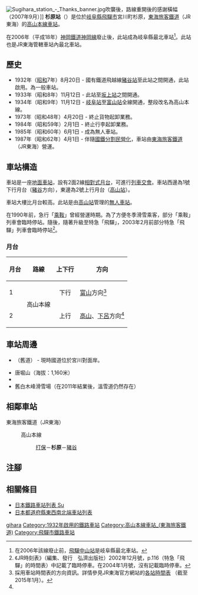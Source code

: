 {{NoteTA
|T=zh-hans:杉原站;zh-hk:杉原站;zh-tw:杉原車站;
|1=zh-hans:杉原站;zh-hk:杉原站;zh-tw:杉原車站;
}}
{{Infobox station
|公司色 = #f77321
|站名 = 杉原
|圖片 = 杉原駅駅舎20080502.jpg
|圖片說明 = 車站大樓（2008年5月2日）
|日文原名 = 杉原
|平假名 = すぎはら
|羅馬拼音 = Sugihara
|副站名 = 
|電報略號 = スキ
|所在地 = {{JPN}}[[岐阜縣|岐阜縣]][[飛驒市|飛驒市]]宮川町杉原
|座標 = {{coord|36|24|57.17|N|137|11|32.39|E|type:railwaystation_region:JP-24|display=inline,title}}
|車站構造 = [[地面車站|地面車站]]
|月台配置 = 2面2線
|啟用年月日 = 1932年（[[昭和|昭和]]7年）8月20日
|廢站年月日 = 
|乘客人數 = 1<ref>JR東海移動等便利化取組報告書</ref>
|上下車人次 = 
|統計年度 = 2019
|轉車 = 
|全寬備註 = [[無人車站|無人車站]]
|adjacent = {{Adjacent stations|system=東海旅客鐵道|line=CG|left=打保|right=豬谷|note-left=4.0km|note-mid=距離[[岐阜站|岐阜]]180.5km|note-right=8.7km}}
}}
[[File:Sugihara_station_-_Thanks_banner.jpg|thumb]]吹襲後，路線重開後的感謝橫幅（2007年9月）]]
'''杉原站'''（{{jpn|j=杉原駅|hg=すぎはらえき|rm=Sugihara eki|f=y}}）是位於[[岐阜縣|岐阜縣]][[飛驒市|飛驒市]]宮川町杉原，[[東海旅客鐵道|東海旅客鐵道]]（JR東海）的[[高山本線|高山本線]][[鐵路車站|車站]]。

在2006年（平成18年）[[神岡線_(神岡鐵道)|神岡鐵道神岡線]]廢止後，此站成為岐阜縣最北車站<ref>在2006年該線廢止前，[[飛驒中山站|飛驒中山站]]是岐阜縣最北車站。</ref>。此站也是JR東海管轄車站內最北車站。

== 歷史 ==
* 1932年（[[昭和|昭和]]7年）8月20日 - 國有鐵道飛越線[[豬谷站|豬谷站]]至此站之間開通，此站啟用。為一般車站。
* 1933年（昭和8年）11月12日 - 此站至[[坂上站|坂上站]]之間開通。
* 1934年（昭和9年）11月12日 - [[岐阜站|岐阜站]]至[[富山車站_(日本)|富山站]]全線開通，整段改名為高山本線。
* 1973年（昭和48年）4月20日 - 終止貨物起卸業務。
* 1984年（昭和59年）2月1日 - 終止行李起卸業務。
* 1985年（昭和60年）6月1日 - 成為無人車站。
* 1987年（昭和62年）4月1日 - 伴隨[[國鐵分割民營化|國鐵分割民營化]]，車站由[[東海旅客鐵道|東海旅客鐵道]]（JR東海）營運。

== 車站構造 ==
車站是一座[[地面車站|地面車站]]，設有2面2線[[相對式月台|相對式月台]]，可進行[[列車交會|列車交會]]。車站西邊為1號下行月台（[[豬谷站|豬谷]]方向），東邊為2號上行月台（[[高山站_(日本)|高山站]]）。

車站大樓比月台較高。此站是由[[高山站_(日本)|高山站]]管理的[[無人車站|無人車站]]。

在1990年前，急行「[[飛驒號列車|乘鞍]]」曾經營運時期。為了方便冬季滑雪乘客，部分「乘鞍」列車會臨時停站。隨後，隨著升級至特急「飛驒」，2003年2月前部分特急「飛驒」列車會臨時停站<ref>《JR時刻表》（編集、發行　弘濟出版社）2002年12月號，p.116（特急「飛驒」的時間表）中記載了臨時停車。在2004年1月號，沒有記載臨時停車。</ref>。

=== 月台 ===
{| rules="rows" class="wikitable"
!月台!!路線!!上下行!!方向
|-
! 1
| rowspan="2"|{{JR海車站編號|CG}} 高山本線
| style="text-align:center" | 下行
| [[富山車站_(日本)|富山]]方向<ref name="homen">採用車站時間表的方向資訊。詳情參見JR東海官方網站的[http://railway.jr-central.co.jp/time-schedule/search/index.html 各站時間表] {{Wayback|url=http://railway.jr-central.co.jp/time-schedule/search/index.html |date=20191019051307 }}（截至2015年1月）。</ref>
|-
! 2
| style="text-align:center" | 上行
| [[高山站_(日本)|高山]]、[[下呂站|下呂]]方向<ref name="homen" />
|}

== 車站周邊 ==
* {{Translink|ja|国道360号|國道360號}}（舊道） - 現時國道位於宮川對面岸。
* 唐堀山（海拔：1,160米）
* {{Translink|ja|飛騨まんが王国|飛驒漫畫王國}}
* 舊白木峰滑雪場（在2011年結業後，溫雪道仍然存在）

== 相鄰車站 ==
; 東海旅客鐵道（JR東海）
: {{JR海車站編號|CG}} 高山本線
:: [[打保站|打保]]－'''杉原'''－[[豬谷站|豬谷]]
== 注腳 ==
{{Reflist}}
== 相關條目 ==
* [[日本鐵路車站列表_Su|日本鐵路車站列表 Su]]
* [[日本都道府縣東西南北端車站列表|日本都道府縣東西南北端車站列表]]
{{高山本線 (JR東海)}}
{{DEFAULTSORT:Sugihara}}
[[Category:日本鐵路車站_Su|gihara]]
[[Category:1932年啟用的鐵路車站|Category:1932年啟用的鐵路車站]]
[[Category:高山本線車站_(東海旅客鐵道)|Category:高山本線車站_(東海旅客鐵道)]]
[[Category:飛驒市鐵路車站|Category:飛驒市鐵路車站]]